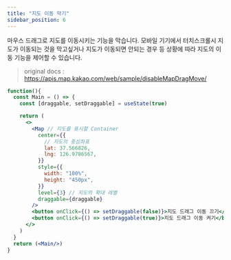 ```yaml
---
title: "지도 이동 막기"
sidebar_position: 6
---
```


마우스 드래그로 지도를 이동시키는 기능을 막습니다. 모바일 기기에서 터치스크롤시 지도가 이동되는 것을 막고싶거나 지도가 이동되면 안되는 경우 등 상황에 따라 지도의 이동 기능을 제어할 수 있습니다.

> original docs : https://apis.map.kakao.com/web/sample/disableMapDragMove/

```jsx live
function(){
  const Main = () => {
    const [draggable, setDraggable] = useState(true)

    return (
      <>
        <Map // 지도를 표시할 Container
          center={{
            // 지도의 중심좌표
            lat: 37.566826,
            lng: 126.9786567,
          }}
          style={{
            width: "100%",
            height: "450px",
          }}
          level={3} // 지도의 확대 레벨
          draggable={draggable}
        />
        <button onClick={() => setDraggable(false)}>지도 드래그 이동 끄기</button>
        <button onClick={() => setDraggable(true)}>지도 드래그 이동 켜기</button>
      </>
    )
  }
  return (<Main/>)
}
```
